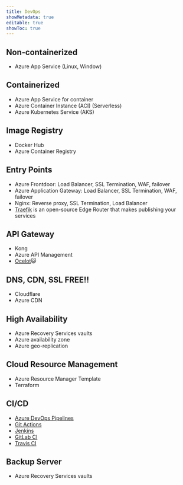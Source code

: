 ```yaml
---
title: DevOps
showMetadata: true
editable: true
showToc: true
---
```


## Non-containerized

- Azure App Service (Linux, Window)

## Containerized

- Azure App Service for container
- Azure Container Instance (ACI) (Serverless)
- Azure Kubernetes Service (AKS)

## Image Registry

- Docker Hub
- Azure Container Registry

## Entry Points

- Azure Frontdoor: Load Balancer, SSL Termination, WAF, failover
- Azure Application Gateway: Load Balancer, SSL Termination, WAF, failover
- Nginx: Reverse proxy, SSL Termination, Load Balancer
- [Traefik](https://doc.traefik.io/traefik/) is an open-source Edge Router that makes publishing your services

## API Gateway

- Kong
- Azure API Management
- [Ocelot](https://github.com/ThreeMammals/Ocelot)😺

## DNS, CDN, SSL FREE!!

- Cloudflare
- Azure CDN

## High Availability

- Azure Recovery Services vaults
- Azure availability zone
- Azure geo-replication

## Cloud Resource Management

- Azure Resource Manager Template
- Terraform

## CI/CD

- [Azure DevOps Pipelines](https://docs.microsoft.com/en-us/azure/devops/pipelines/?view=azure-devops)
- [Git Actions](https://docs.github.com/en/actions)
- [Jenkins](https://github.com/jenkinsci/jenkins)
- [GitLab CI](https://docs.gitlab.com/ee/ci/)
- [Travis CI](https://docs.travis-ci.com/)

## Backup Server

- Azure Recovery Services vaults

